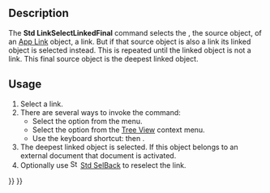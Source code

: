 <languages/>
<translate>

<!--T:1-->
{{Docnav
|[[Std_LinkSelectLinked|LinkSelectLinked]]
|[[Std_LinkSelectAllLinks|LinkSelectAllLinks]]
|[[Std_View_Menu|Std View Menu]]
|IconL=Std_LinkSelectLinked.svg
|IconR=Std_LinkSelectAllLinks.svg
|IconC=Freecad.svg
}}

<!--T:2-->
{{GuiCommand
|Name=Std LinkSelectLinkedFinal
|MenuLocation=View → Link Navigation → Go to Deepest Linked Object
|Workbenches=All
|Shortcut={{KEY|S}} {{KEY|D}}
|Version=0.19
|SeeAlso=[[Std_LinkSelectLinked|Std LinkSelectLinked]], [[Std_LinkSelectAllLinks|Std LinkSelectAllLinks]]
}}

== Description == <!--T:3-->

<!--T:4-->
The '''Std LinkSelectLinkedFinal''' command selects the {{PropertyData|Linked Object}}, the source object, of an [[App_Link|App Link]] object, a link. But if that source object is also a link its linked object is selected instead. This is repeated until the linked object is not a link. This final source object is the deepest linked object.

== Usage == <!--T:5-->

<!--T:6-->
# Select a link.
# There are several ways to invoke the command:
#* Select the {{MenuCommand|View → Link Navigation → [[Image:Std_LinkSelectLinkedFinal.svg|16px]] Go to Deepest Linked Object}} option from the menu.
#* Select the {{MenuCommand|Link Actions → [[Image:Std_LinkSelectLinkedFinal.svg|16px]] Go to Deepest Linked Object}} option from the [[Tree_View|Tree View]] context menu.
#* Use the keyboard shortcut: {{KEY|S}} then {{KEY|D}}.
# The deepest linked object is selected. If this object belongs to an external document that document is activated.
# Optionally use [[Image:Std_SelBack.svg|16px]] [[Std_SelBack|Std SelBack]] to reselect the link.


<!--T:7-->
{{Docnav
|[[Std_LinkSelectLinked|LinkSelectLinked]]
|[[Std_LinkSelectAllLinks|LinkSelectAllLinks]]
|[[Std_View_Menu|Std View Menu]]
|IconL=Std_LinkSelectLinked.svg
|IconR=Std_LinkSelectAllLinks.svg
|IconC=Freecad.svg
}}

</translate>
{{Std_Base_navi{{#translation:}}}}
{{Userdocnavi{{#translation:}}}}